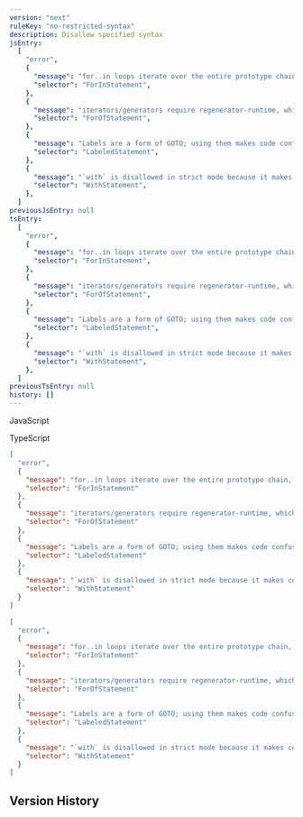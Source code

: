 ```yaml
---
version: "next"
ruleKey: "no-restricted-syntax"
description: Disallow specified syntax
jsEntry:
  [
    "error",
    {
      "message": "for..in loops iterate over the entire prototype chain, which is virtually never what you want. Use Object.{keys,values,entries}, and iterate over the resulting array.",
      "selector": "ForInStatement",
    },
    {
      "message": "iterators/generators require regenerator-runtime, which is too heavyweight for this guide to allow them. Separately, loops should be avoided in favor of array iterations.",
      "selector": "ForOfStatement",
    },
    {
      "message": "Labels are a form of GOTO; using them makes code confusing and hard to maintain and understand.",
      "selector": "LabeledStatement",
    },
    {
      "message": "`with` is disallowed in strict mode because it makes code impossible to predict and optimize.",
      "selector": "WithStatement",
    },
  ]
previousJsEntry: null
tsEntry:
  [
    "error",
    {
      "message": "for..in loops iterate over the entire prototype chain, which is virtually never what you want. Use Object.{keys,values,entries}, and iterate over the resulting array.",
      "selector": "ForInStatement",
    },
    {
      "message": "iterators/generators require regenerator-runtime, which is too heavyweight for this guide to allow them. Separately, loops should be avoided in favor of array iterations.",
      "selector": "ForOfStatement",
    },
    {
      "message": "Labels are a form of GOTO; using them makes code confusing and hard to maintain and understand.",
      "selector": "LabeledStatement",
    },
    {
      "message": "`with` is disallowed in strict mode because it makes code impossible to predict and optimize.",
      "selector": "WithStatement",
    },
  ]
previousTsEntry: null
history: []
---
```


<Tabs defaultValue="js">

<TabsList>
  <TabsTrigger value="js">
    <div className="flex gap-2 items-center">
      <RuleLevelIcon level="error" />
      <p>JavaScript</p>
    </div>
  </TabsTrigger>
  <TabsTrigger value="ts">
    <div className="flex gap-2 items-center">
      <RuleLevelIcon ts level="error" />
      <p>TypeScript</p>
    </div>
  </TabsTrigger>
</TabsList>

<TabsContent value="js">

```json
[
  "error",
  {
    "message": "for..in loops iterate over the entire prototype chain, which is virtually never what you want. Use Object.{keys,values,entries}, and iterate over the resulting array.",
    "selector": "ForInStatement"
  },
  {
    "message": "iterators/generators require regenerator-runtime, which is too heavyweight for this guide to allow them. Separately, loops should be avoided in favor of array iterations.",
    "selector": "ForOfStatement"
  },
  {
    "message": "Labels are a form of GOTO; using them makes code confusing and hard to maintain and understand.",
    "selector": "LabeledStatement"
  },
  {
    "message": "`with` is disallowed in strict mode because it makes code impossible to predict and optimize.",
    "selector": "WithStatement"
  }
]
```

</TabsContent>

<TabsContent value="ts">

```json
[
  "error",
  {
    "message": "for..in loops iterate over the entire prototype chain, which is virtually never what you want. Use Object.{keys,values,entries}, and iterate over the resulting array.",
    "selector": "ForInStatement"
  },
  {
    "message": "iterators/generators require regenerator-runtime, which is too heavyweight for this guide to allow them. Separately, loops should be avoided in favor of array iterations.",
    "selector": "ForOfStatement"
  },
  {
    "message": "Labels are a form of GOTO; using them makes code confusing and hard to maintain and understand.",
    "selector": "LabeledStatement"
  },
  {
    "message": "`with` is disallowed in strict mode because it makes code impossible to predict and optimize.",
    "selector": "WithStatement"
  }
]
```

</TabsContent>

</Tabs>

## Version History

<RuleHistory ruleKey="no-restricted-syntax" />
